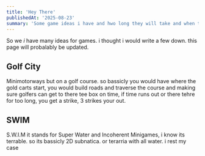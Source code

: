 ```yaml
---
title: 'Hey There'
publishedAt: '2025-08-23'
summary: 'Some game ideas i have and hwo long they will take and when they will come out'
---
```


So we *i* have many ideas for games. i thought i would write a few down. this page will probalably be updated.

## Golf City

Minimotorways but on a golf course. so bassicly you would have where the gold carts start, you would build roads and traverse the course and making sure golfers can get to there tee box on time, if time runs out or there tehre for too long, you get a strike, 3 strikes your out.

## SWIM

S.W.I.M
it stands for Super Water and Incoherent Minigames, i know its terrable. so its bassicly 2D subnatica. or terarria with all water. i rest my case


